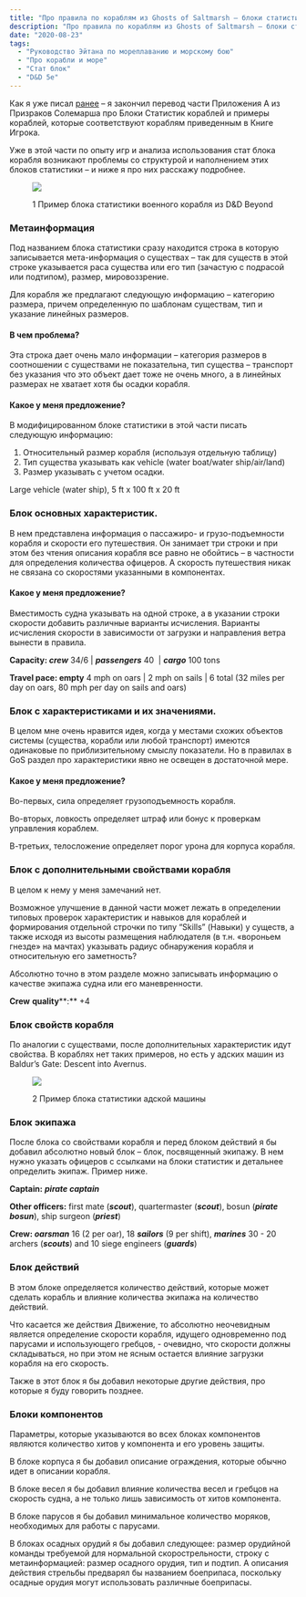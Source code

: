 ```yaml
---
title: "Про правила по кораблям из Ghosts of Saltmarsh – блоки статистик"
description: "Про правила по кораблям из Ghosts of Saltmarsh – блоки статистик"
date: "2020-08-23"
tags: 
  - "Руководство Эйтана по мореплаванию и морскому бою"
  - "Про корабли и море"
  - "Стат блок"
  - "D&D 5e"
---
```


Как я уже писал [ранее](https://cyborgsandmages.wordpress.com/2020/08/23/%d0%bf%d1%80%d0%be%d0%b4%d0%be%d0%bb%d0%b6%d0%b5%d0%bd%d0%b8%d0%b5-%d1%80%d0%b0%d0%b1%d0%be%d1%82%d1%8b-%d0%bd%d0%b0%d0%b4-%d0%bf%d0%b5%d1%80%d0%b5%d0%b2%d0%be%d0%b4%d0%be%d0%bc-%d0%bf%d1%80%d0%b0/) – я закончил перевод части Приложения А из Призраков Солемарша про Блоки Статистик кораблей и примеры кораблей, которые соответствуют кораблям приведенным в Книге Игрока.

Уже в этой части по опыту игр и анализа использования стат блока корабля возникают проблемы со структурой и наполнением этих блоков статистики – и ниже я про них расскажу подробнее.

<figure>

![](https://cyborgsandmages.files.wordpress.com/2020/08/sb1.png?w=643)

<figcaption>

1 Пример блока статистики военного корабля из D&D Beyond

</figcaption>

</figure>

### Метаинформация

Под названием блока статистики сразу находится строка в которую записывается мета-информация о существах – так для существ в этой строке указывается раса существа или его тип (зачастую с подрасой или подтипом), размер, мировоззрение.

Для корабля же предлагают следующую информацию – категорию размера, причем определенную по шаблонам существам, тип и указание линейных размеров.

#### В чем проблема?

Эта строка дает очень мало информации – категория размеров в соотношении с существами не показательна, тип существа – транспорт без указания что это объект дает тоже не очень много, а в линейных размерах не хватает хотя бы осадки корабля.

#### Какое у меня предложение?

В модифицированном блоке статистики в этой части писать следующую информацию:

1. Относительный размер корабля (используя отдельную таблицу)
2. Тип существа указывать как vehicle (water boat/water ship/air/land)
3. Размер указывать с учетом осадки.

Large vehicle (water ship), 5 ft x 100 ft x 20 ft

### Блок основных характеристик.

В нем представлена информация о пассажиро- и грузо-подъемности корабля и скорости его путешествия. Он занимает три строки и при этом без чтения описания корабля все равно не обойтись – в частности для определения количества офицеров. А скорость путешествия никак не связана со скоростями указанными в компонентах.

#### Какое у меня предложение?

Вместимость судна указывать на одной строке, а в указании строки скорости добавить различные варианты исчисления. Варианты исчисления скорости в зависимости от загрузки и направления ветра вынести в правила.

**Capacity: _crew_** 34/6 | **_passengers_** 40  | **_cargo_** 100 tons

**Travel pace: empty** 4 mph on oars | 2 mph on sails | 6 total (32 miles per day on oars, 80 mph per day on sails and oars)

### Блок с характеристиками и их значениями.

В целом мне очень нравится идея, когда у местами схожих объектов системы (существа, корабли или любой транспорт) имеются одинаковые по приблизительному смыслу показатели. Но в правилах в GoS раздел про характеристики явно не освещен в достаточной мере.

#### Какое у меня предложение?

Во-первых, сила определяет грузоподъемность корабля.

Во-вторых, ловкость определяет штраф или бонус к проверкам управления кораблем.

В-третьих, телосложение определяет порог урона для корпуса корабля.

### Блок с дополнительными свойствами корабля

В целом к нему у меня замечаний нет.

Возможное улучшение в данной части может лежать в определении типовых проверок характеристик и навыков для кораблей и формирования отдельной строчки по типу “Skills” (Навыки) у существ, а также исходя из высоты размещения наблюдателя (в т.н. «вороньем гнезде» на мачтах) указывать радиус обнаружения корабля и относительную его заметность?

Абсолютно точно в этом разделе можно записывать информацию о качестве экипажа судна или его маневренности.

**Crew** **quality****:** +4

### Блок свойств корабля

По аналогии с существами, после дополнительных характеристик идут свойства. В кораблях нет таких примеров, но есть у адских машин из Baldur’s Gate: Descent into Avernus.

<figure>

![](https://cyborgsandmages.files.wordpress.com/2020/08/sb2.png?w=643)

<figcaption>

2 Пример блока статистики адской машины

</figcaption>

</figure>

### Блок экипажа

После блока со свойствами корабля и перед блоком действий я бы добавил абсолютно новый блок – блок, посвященный экипажу. В нем нужно указать офицеров с ссылками на блоки статистик и детальнее определить экипаж. Пример ниже.

**Captain:** **_pirate captain_**

**Other officers:** first mate (**_scout_**), quartermaster (**_scout_**), bosun (**_pirate_** **_bosun_**), ship surgeon (**_priest_**)

**Crew: _oarsman_** 16 (2 per oar), 18 **_sailors_** (9 per shift), **_marines_** 30 - 20 archers (**_scouts_**) and 10 siege engineers (**_guards_**)

### Блок действий

В этом блоке определяется количество действий, которые может сделать корабль и влияние количества экипажа на количество действий.

Что касается же действия Движение, то абсолютно неочевидным является определение скорости корабля, идущего одновременно под парусами и использующего гребцов, - очевидно, что скорости должны складываться, но при этом не ясным остается влияние загрузки корабля на его скорость.

Также в этот блок я бы добавил некоторые другие действия, про которые я буду говорить позднее.

### Блоки компонентов

Параметры, которые указываются во всех блоках компонентов являются количество хитов у компонента и его уровень защиты.

В блоке корпуса я бы добавил описание ограждения, которые обычно идет в описании корабля.

В блоке весел я бы добавил влияние количества весел и гребцов на скорость судна, а не только лишь зависимость от хитов компонента.

В блоке парусов я бы добавил минимальное количество моряков, необходимых для работы с парусами.

В блоках осадных орудий я бы добавил следующее: размер орудийной команды требуемой для нормальной скорострельности, строку с метаинформацией: размер осадного орудия, тип и подтип. А описания действия стрельбы предварял бы названием боеприпаса, поскольку осадные орудия могут использовать различные боеприпасы.
